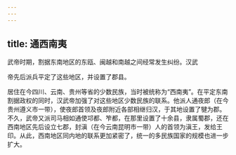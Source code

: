 ```yaml
---
---
---
```

title: 通西南夷
---



武帝时期，割据东南地区的东瓯、闽越和南越之间经常发生纠纷。汉武

帝先后派兵平定了这些地区，并设置了郡县。

居住在今四川、云南、贵州等省的少数民族，当时被统称为“西南夷”。在平定东南割据政权的同时，汉武帝加强了对这些地区少数民族的联系。他派人通夜郎（在今贵州遵义市一带），使夜郎首领及夜郎附近各部相继归汉，于其地设置了犍为郡。不久，武帝又派司马相如通使邛都、笮都，在那里设置了十余县，隶属蜀郡，还在西南地区先后设立七郡，封滇（在今云南昆明市一带）人的首领为滇王，发给王印。从此，西南地区同内地的联系更加紧密了，统一的多民族国家的规模也进一步扩大。